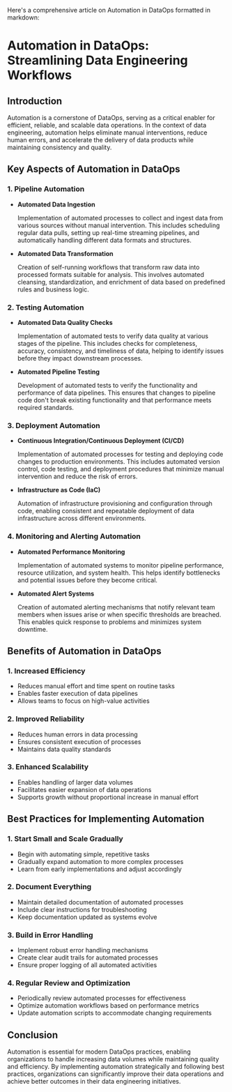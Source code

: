 Here's a comprehensive article on Automation in DataOps formatted in markdown:

# Automation in DataOps: Streamlining Data Engineering Workflows

## Introduction

Automation is a cornerstone of DataOps, serving as a critical enabler for efficient, reliable, and scalable data operations. In the context of data engineering, automation helps eliminate manual interventions, reduce human errors, and accelerate the delivery of data products while maintaining consistency and quality.

## Key Aspects of Automation in DataOps

### 1. Pipeline Automation

* **Automated Data Ingestion**
  
  Implementation of automated processes to collect and ingest data from various sources without manual intervention. This includes scheduling regular data pulls, setting up real-time streaming pipelines, and automatically handling different data formats and structures.

* **Automated Data Transformation**
  
  Creation of self-running workflows that transform raw data into processed formats suitable for analysis. This involves automated cleansing, standardization, and enrichment of data based on predefined rules and business logic.

### 2. Testing Automation

* **Automated Data Quality Checks**
  
  Implementation of automated tests to verify data quality at various stages of the pipeline. This includes checks for completeness, accuracy, consistency, and timeliness of data, helping to identify issues before they impact downstream processes.

* **Automated Pipeline Testing**
  
  Development of automated tests to verify the functionality and performance of data pipelines. This ensures that changes to pipeline code don't break existing functionality and that performance meets required standards.

### 3. Deployment Automation

* **Continuous Integration/Continuous Deployment (CI/CD)**
  
  Implementation of automated processes for testing and deploying code changes to production environments. This includes automated version control, code testing, and deployment procedures that minimize manual intervention and reduce the risk of errors.

* **Infrastructure as Code (IaC)**
  
  Automation of infrastructure provisioning and configuration through code, enabling consistent and repeatable deployment of data infrastructure across different environments.

### 4. Monitoring and Alerting Automation

* **Automated Performance Monitoring**
  
  Implementation of automated systems to monitor pipeline performance, resource utilization, and system health. This helps identify bottlenecks and potential issues before they become critical.

* **Automated Alert Systems**
  
  Creation of automated alerting mechanisms that notify relevant team members when issues arise or when specific thresholds are breached. This enables quick response to problems and minimizes system downtime.

## Benefits of Automation in DataOps

### 1. Increased Efficiency

* Reduces manual effort and time spent on routine tasks
* Enables faster execution of data pipelines
* Allows teams to focus on high-value activities

### 2. Improved Reliability

* Reduces human errors in data processing
* Ensures consistent execution of processes
* Maintains data quality standards

### 3. Enhanced Scalability

* Enables handling of larger data volumes
* Facilitates easier expansion of data operations
* Supports growth without proportional increase in manual effort

## Best Practices for Implementing Automation

### 1. Start Small and Scale Gradually

* Begin with automating simple, repetitive tasks
* Gradually expand automation to more complex processes
* Learn from early implementations and adjust accordingly

### 2. Document Everything

* Maintain detailed documentation of automated processes
* Include clear instructions for troubleshooting
* Keep documentation updated as systems evolve

### 3. Build in Error Handling

* Implement robust error handling mechanisms
* Create clear audit trails for automated processes
* Ensure proper logging of all automated activities

### 4. Regular Review and Optimization

* Periodically review automated processes for effectiveness
* Optimize automation workflows based on performance metrics
* Update automation scripts to accommodate changing requirements

## Conclusion

Automation is essential for modern DataOps practices, enabling organizations to handle increasing data volumes while maintaining quality and efficiency. By implementing automation strategically and following best practices, organizations can significantly improve their data operations and achieve better outcomes in their data engineering initiatives.
